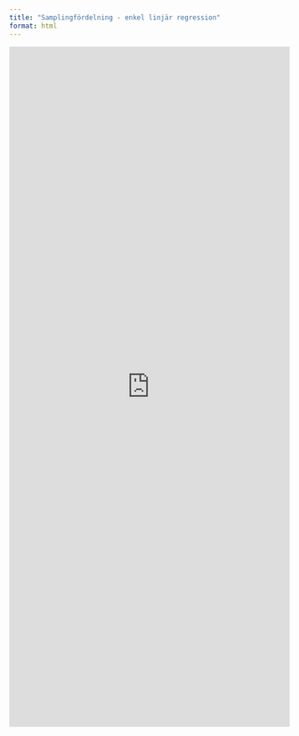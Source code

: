 ```yaml
---
title: "Samplingfördelning - enkel linjär regression"
format: html
---
```


<iframe width="100%" height="1220" frameborder="0"
  src="https://observablehq.com/embed/@mattiasvillani/samplingfordelningen-linear-regression?cells=viewof+n%2Cviewof+beta0%2Cviewof+beta1%2Cviewof+sigmaepsilon%2Cviewof+sampleno%2Cestimates%2Cplt%2Csamplingplots"></iframe>